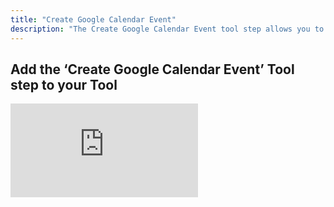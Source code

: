 ```yaml
---
title: "Create Google Calendar Event"
description: "The Create Google Calendar Event tool step allows you to create an event in your Google Calendar"
---
```


## Add the ‘Create Google Calendar Event’ Tool step to your Tool

<div style={{ width:"90%",position:"relative",paddingTop:"75%" }}>
<iframe src="https://app.supademo.com/embed/cmdfj4y3w1lfz6n9nve5qrj4a?embed_v=2" frameBorder="0" title="Add the Create Google Calendar Event Tool step to your Tool" allow="clipboard-write" webkitallowfullscreen="true" mozallowfullscreen="true" allowfullscreen style={{ position:"absolute",top:0,left:0,width:"100%",height:"100%",border:"3px solid #5E43CE",borderRadius:"10px",objectFit:"cover" }} />

</div>



You can add the ‘Create Google Calendar Event’ Tool step to your Tool by:

1. Creating a new Tool, then searching for the ‘Create Google Calendar Event’ Tool step
2. Click ‘Expand’ to see the full Tool step
3. Select the Google account you would like to use.
4. Input the event title
5. Input the event description
6. Input the event start date and time <Tooltip tip="Example: 2025-07-23T10:00:00Z">(ISO 8601 format)</Tooltip>
7. Input the event end date and time <Tooltip tip="Example: 2025-07-23T11:00:00Z">(ISO 8601 format)</Tooltip>
8. Input the attendees email addresses in array format
<Note>Example: `["john.doe@example.com", "jane.doe@example.com"]`</Note>
9. Select whether guests can modify the event
10. Click 'Run step' to test out the Tool


## Advanced settings

### Calendar to add event to

This is the calendar you want to add the event to. If you don't select a calendar, the event will be added to the primary calendar.


### Meeting Location

Can be a physical location or a link to a virtual meeting.



## Common errors
<AccordionGroup>
<Accordion title="Incorrect start/end date and time format">
  The start and end date and time must be in ISO 8601 format. 

  `EG: 2025-07-23T10:00:00Z`
</Accordion>
<Accordion title="Incorrect attendees email address format">
  Ensure that the attendees email addresses are valid and in array format.

  `EG: ["john.doe@example.com", "jane.doe@example.com"]`
</Accordion>

</AccordionGroup>
